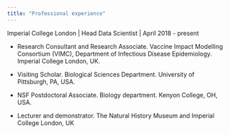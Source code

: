 ```yaml
---
title: "Professional experience"
---
```


Imperial College London | Head Data Scientist | April 2018 - present

- Research Consultant and Research Associate. Vaccine Impact Modelling Consortium (VIMC), Department of Infectious Disease Epidemiology. Imperial College London, UK.

- Visiting Scholar. Biological Sciences Department. University of Pittsburgh, PA, USA.

- NSF Postdoctoral Associate. Biology department. Kenyon College, OH, USA. 

- Lecturer and demonstrator. The Natural History Museum and Imperial College London, UK